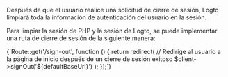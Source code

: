

Después de que el usuario realice una solicitud de cierre de sesión, Logto limpiará toda la información de autenticación del usuario en la sesión.

Para limpiar la sesión de PHP y la sesión de Logto, se puede implementar una ruta de cierre de sesión de la siguiente manera:

<CodeBlock language="php">
  {`Route::get('/sign-out', function () {
  return redirect(
    // Redirige al usuario a la página de inicio después de un cierre de sesión exitoso
    $client->signOut('${defaultBaseUrl}')
  );
});`}
</CodeBlock>

<ImplementSignOutRouteNotice />
